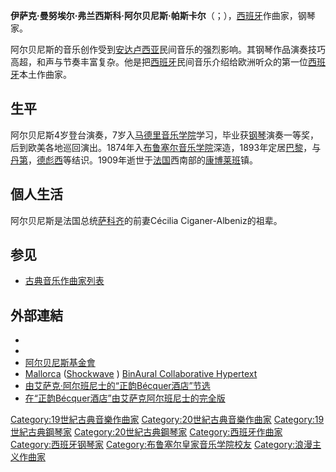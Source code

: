 {{Multiple issues|
{{Expand language|en|time=2021-11-17}}
{{Unreferenced|time=2021-11-17T12:27:11+00:00}}
}}
{{Spanish name|Albéniz|Pascual}}
{{noteTA
|T=zh-hans:伊萨克·阿尔贝尼斯; zh-hant:以撒·阿爾班尼士;
|1=zh-hans:伊萨克·阿尔贝尼斯; zh-hant:以撒·阿爾班尼士;
|2=zh-hans:伊萨克; zh-hant:以撒;
|3=zh-hans:阿尔贝尼斯; zh-hant:阿爾班尼士;
|4=zh-hans:萨科齐;zh-hk:薩爾科齊;zh-tw:薩科齊;
|5=zh-hans:德彪西;zh-hant:德布西
}}
{{Infobox classical
| 中文名 = 阿尔贝尼斯
| 画像 = Isaac Albéniz, 1901.jpg
| 附注 =  1901年的阿尔贝尼斯
| 原文名 = Isaac Manuel Francisco Albéniz Pascual
| 国别 = 西班牙
| 出生日期 = {{birth date|1860|5|29}}
| 出生地 = 坎普罗顿
| 逝世日期 = {{death date and age|1909|5|18|1860|5|29}}
| 逝世地 = 法国康博莱班
| 所属时期 = 浪漫主义
| 所属乐派 = 西班牙民族主義音樂
| 擅长作品类型 = 钢琴独奏曲
| 代表作 = 钢琴独奏《伊比利亚》《西班牙组曲》
| 师从 = [[佩德雷尔|佩德雷尔]]
| 学生 = 
| 官方网站 = 
}}

'''伊萨克·曼努埃尔·弗兰西斯科·阿尔贝尼斯·帕斯卡尔'''（{{lang-es|Isaac Manuel Francisco Albéniz Pascual}}；{{bd|1860年|5月29日|1909年|5月18日}}），[[西班牙|西班牙]]作曲家，钢琴家。

阿尔贝尼斯的音乐创作受到[[安达卢西亚|安达卢西亚]]民间音乐的强烈影响。其钢琴作品演奏技巧高超，和声与节奏丰富复杂。他是把[[西班牙|西班牙]]民间音乐介绍给欧洲听众的第一位[[西班牙|西班牙]]本土作曲家。

== 生平 ==
阿尔贝尼斯4岁登台演奏，7岁入[[马德里音乐学院|马德里音乐学院]]学习，毕业获[[钢琴|钢琴]]演奏一等奖，后到欧美各地巡回演出。1874年入[[布鲁塞尔音乐学院|布鲁塞尔音乐学院]]深造，1893年定居[[巴黎|巴黎]]，与[[丹第|丹第]]，[[德彪西|德彪西]]等结识。1909年逝世于[[法国|法国]]西南部的[[康博莱班|康博莱班]]镇。

== 個人生活 ==
阿尔贝尼斯是法国总统[[萨科齐|萨科齐]]的前妻Cécilia Ciganer-Albeniz的祖辈。

== 参见 ==
{{Portal box|古典音樂}}
* [[古典音乐作曲家列表|古典音乐作曲家列表]]

== 外部連結 ==
{{Commons category}}
* {{IMSLP|id=Albéniz, Isaac}}
* {{Internet Archive author |sname=Isaac Albéniz |sopt=w}}
* [http://www.fundacionalbeniz.com/ 阿尔贝尼斯基金會] {{Wayback|url=http://www.fundacionalbeniz.com/ |date=20090227120321 }}
* [https://web.archive.org/web/20100621104505/http://bach.nau.edu/Albeniz/Mallorca.html Mallorca] ([http://get.adobe.com/shockwave/ Shockwave] {{Wayback|url=http://get.adobe.com/shockwave/ |date=20091001080402 }}) [http://bach.nau.edu/ BinAural Collaborative Hypertext] {{Wayback|url=http://bach.nau.edu/ |date=20070309154705 }}
* [https://www.youtube.com/watch?v=WO5c2gQ8Ae8 由艾萨克·阿尔班尼士的“正韵Bécquer酒店”节选] {{Wayback|url=https://www.youtube.com/watch?v=WO5c2gQ8Ae8 |date=20160103012516 }}
* [https://itunes.apple.com/es/album/isaac-albeniz-rhymes-by-g.a.becquer/id827850278 在“正韵Bécquer酒店”由艾萨克阿尔班尼士的完全版] {{Wayback|url=https://itunes.apple.com/es/album/isaac-albeniz-rhymes-by-g.a.becquer/id827850278 |date=20150124135352 }}

{{古典音乐作曲家}}

{{Authority control}}

{{DEFAULTSORT:Albeniz, Isaac}}
[[Category:19世紀古典音樂作曲家|Category:19世紀古典音樂作曲家]]
[[Category:20世紀古典音樂作曲家|Category:20世紀古典音樂作曲家]]
[[Category:19世紀古典鋼琴家|Category:19世紀古典鋼琴家]]
[[Category:20世紀古典鋼琴家|Category:20世紀古典鋼琴家]]
[[Category:西班牙作曲家|Category:西班牙作曲家]]
[[Category:西班牙钢琴家|Category:西班牙钢琴家]]
[[Category:布鲁塞尔皇家音乐学院校友|Category:布鲁塞尔皇家音乐学院校友]]
[[Category:浪漫主义作曲家|Category:浪漫主义作曲家]]